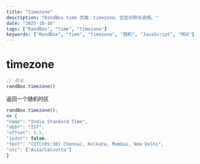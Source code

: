 ```yaml
---
title: "timezone"
description: "RandBox time 页面：timezone，包含示例与说明。"
date: "2025-10-16"
tags: ["RandBox", "time", "timezone"]
keywords: ["RandBox", "time", "timezone", "随机", "JavaScript", "MDX"]
---
```


# timezone

```js
// 用法
randBox.timezone()
```

返回一个随机时区

```js
randBox.timezone();
=> {
"name": "India Standard Time",
"abbr": "IST",
"offset": 5.5,
"isdst": false,
"text": "(UTC+05:30) Chennai, Kolkata, Mumbai, New Delhi",
"utc": ["Asia/Calcutta"]
}
```
